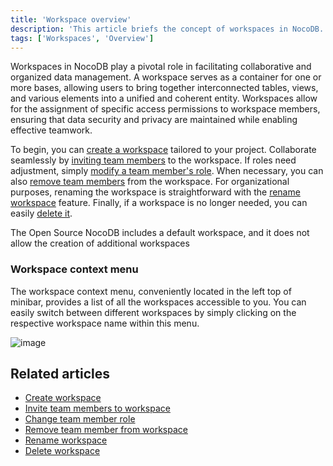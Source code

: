 ```yaml
---
title: 'Workspace overview'
description: 'This article briefs the concept of workspaces in NocoDB.'
tags: ['Workspaces', 'Overview']
---
```


Workspaces in NocoDB play a pivotal role in facilitating collaborative and organized data management. A workspace serves as a container for one or more bases, allowing users to bring together interconnected tables, views, and various elements into a unified and coherent entity. Workspaces allow for the assignment of specific access permissions to workspace members, ensuring that data security and privacy are maintained while enabling effective teamwork.

To begin, you can [create a workspace](/workspaces/create-workspace) tailored to your project. Collaborate seamlessly by [inviting team members](/workspaces/workspace-collaboration) to the workspace. If roles need adjustment, simply [modify a team member's role](/workspaces/workspace-collaboration#modify-workspace-member-roles). When necessary, you can also [remove team members](/workspaces/workspace-collaboration#remove-workspace-members) from the workspace. For organizational purposes, renaming the workspace is straightforward with the [rename workspace](/workspaces/actions-on-workspace#rename-workspace) feature. Finally, if a workspace is no longer needed, you can easily [delete it](/workspaces/actions-on-workspace#delete-workspace). 

<Callout type="info">The Open Source NocoDB includes a default workspace, and it does not allow the creation of additional workspaces</Callout>

### Workspace context menu

The workspace context menu, conveniently located in the left top of minibar, provides a list of all the workspaces accessible to you. 
You can easily switch between different workspaces by simply clicking on the respective workspace name within this menu.

![image](/img/v2/workspace/workspace-context-menu.png)

## Related articles
- [Create workspace](/workspaces/create-workspace)
- [Invite team members to workspace](/workspaces/workspace-collaboration)
- [Change team member role](/workspaces/workspace-collaboration#modify-workspace-member-roles)
- [Remove team member from workspace](/workspaces/workspace-collaboration#remove-workspace-members)
- [Rename workspace](/workspaces/actions-on-workspace#rename-workspace)
- [Delete workspace](/workspaces/actions-on-workspace#delete-workspace)